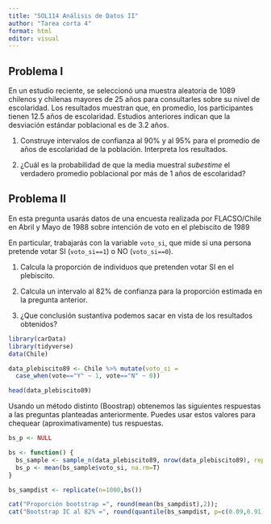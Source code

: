 ```yaml
---
title: "SOL114 Análisis de Datos II"
author: "Tarea corta 4"
format: html
editor: visual
---
```


## Problema I

En un estudio reciente, se seleccionó una muestra aleatoria de 1089 chilenos y chilenas mayores de 25 años para consultarles sobre su nivel de escolaridad. Los resultados muestran que, en promedio, los participantes tienen 12.5 años de escolaridad. Estudios anteriores indican que la desviación estándar poblacional es de 3.2 años.

1.  Construye intervalos de confianza al 90% y al 95% para el promedio de años de escolaridad de la población. Interpreta los resultados.

2.  ¿Cuál es la probabilidad de que la media muestral *subestime* el verdadero promedio poblacional por más de 1 años de escolaridad?



## Problema II

En esta pregunta usarás datos de una encuesta realizada por FLACSO/Chile en Abril y Mayo de 1988 sobre intención de voto en el plebiscito de 1989

En particular, trabajarás con la variable `voto_si`, que mide si una persona pretende votar SI (`voto_si==1`) o NO (`voto_si==0`).

1.  Calcula la proporción de individuos que pretenden votar SI en el plebiscito.

2.  Calcula un intervalo al 82% de confianza para la proporción estimada en la pregunta anterior.

3.  ¿Que conclusión sustantiva podemos sacar en vista de los resultados obtenidos?


```r
library(carData)
library(tidyverse)
data(Chile)

data_plebiscito89 <- Chile %>% mutate(voto_si = 
  case_when(vote=="Y" ~ 1, vote=="N" ~ 0)) 

head(data_plebiscito89)
```

Usando un método distinto (Boostrap) obtenemos las siguientes respuestas a las preguntas planteadas anteriormente. Puedes usar estos valores para chequear (aproximativamente) tus respuestas.

```r
bs_p <- NULL

bs <- function() {
  bs_sample <- sample_n(data_plebiscito89, nrow(data_plebiscito89), replace=T)
  bs_p <- mean(bs_sample$voto_si, na.rm=T)
}

bs_sampdist <- replicate(n=1000,bs())

cat("Proporción bootstrap =", round(mean(bs_sampdist),2));
cat("Bootstrap IC al 82% =", round(quantile(bs_sampdist, p=c(0.09,0.91)),2))

```
